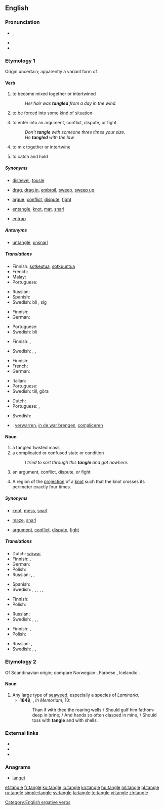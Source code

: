 ==English==
{{wikipedia}}

===Pronunciation===
* {{a|UK}} {{IPA|/ˈtaŋ.ɡəl/}}, {{X-SAMPA|/"taN.g@l/}}
* {{audio|en-us-tangle.ogg|Audio (US)}}
* {{rhymes|æŋɡəl}}

===Etymology 1===
Origin uncertain; apparently a variant form of {{term|tagle}}.

====Verb====
{{en-verb|tangl|es}}

# {{intransitive}} to become mixed together or intertwined
#: ''Her hair was '''tangled''' from a day in the wind.''
# {{intransitive}} to be forced into some kind of situation
# {{intransitive}} to enter into an argument, conflict, dispute, or fight
#: ''Don't '''tangle''' with someone three times your size.''
#: ''He '''tangled''' with the law.''
# {{transitive}} to mix together or intertwine
# {{transitive}} to catch and hold

=====Synonyms=====
* {{sense|to become mixed together or intertwined}} [[dishevel]], [[tousle]]
* {{sense|to be forced into some kind of situation}} [[drag]], [[drag in]], [[embroil]], [[sweep]], [[sweep up]]
* {{sense|to enter into an argument, conflict, dispute, or fight}} [[argue]], [[conflict]], [[dispute]], [[fight]]
* {{sense|to mix together or intertwine}} [[entangle]], [[knot]], [[mat]], [[snarl]]
* {{sense|to catch and hold}} [[entrap]]

=====Antonyms=====
* {{sense|to mix together or intertwine}} [[untangle]], [[unsnarl]]

=====Translations=====
{{trans-top|to become mixed together or intertwined}}
* Finnish: [[sotkeutua]], [[sotkuuntua]]
* French: {{t+|fr|emmêler}}
* Malay: {{t-|ms|kusut}}
* Portuguese: {{t-|pt|enrolar-se}}
{{trans-mid}}
* Russian: {{t|ru|запутываться|tr=zapútyvatʹsja|sc=Cyrl}}
* Spanish: {{t-|es|enmarañar}}
* Swedish: bli {{t-|sv|tilltrasslad}}, {{t+|sv|trassla}} sig
{{trans-bottom}}

{{trans-top|to be forced into some kind of situation}}
* Finnish: {{t-|fi|sotkeutua}}
* German: {{t-|de|sich verstricken}}
{{trans-mid}}
* Portuguese: {{t-|pt|ser empurrado}}
* Swedish: bli {{t-|sv|insnärjd}}
{{trans-bottom}}

{{trans-top|to enter into an argument, conflict, dispute, or fight}}
* Finnish: {{t+|fi|riidellä}}, {{t-|fi|tapella}}
{{trans-mid}}
* Swedish: {{t+|sv|gräla}}, {{t+|sv|bråka}}, {{t-|sv|tampas}}
{{trans-bottom}}

{{trans-top|to mix together or intertwine}}
* Finnish: {{t+|fi|sotkea}}
* French: {{t+|fr|compliquer}}
* German: {{t+|de|verwirren}}
{{trans-mid}}
* Italian: {{t+|it|intrecciare}}
* Portuguese: {{t+|pt|emaranhar}}
* Swedish: {{t+|sv|trassla}} till, göra {{t-|sv|trasslig}}
{{trans-bottom}}

{{trans-top|to catch and hold}}
* Dutch: {{t-|nl|verstrikken}}
* Portuguese: {{t+|pt|capturar}}, {{t+|pt|pegar}}
{{trans-mid}}
* Swedish: {{t+|sv|snärja}}
{{trans-bottom}}

{{checktrans-top}}
* {{ttbc|nl}}: [[verwarren]], [[in de war brengen]], [[compliceren]]
{{trans-bottom}}

====Noun====
{{en-noun}}

# a tangled twisted mass
# a complicated or confused state or condition
#: ''I tried to sort through this '''tangle''' and got nowhere.''
# an argument, conflict, dispute, or fight
# {{mathematics}} A region of the [[projection]] of a [[knot]] such that the knot crosses its perimeter exactly four times.

=====Synonyms=====
* {{sense|tangled twisted mass}} [[knot]], [[mess]], [[snarl]]
* {{sense|complicated or confused state or condition}} [[maze]], [[snarl]]
* {{sense|argument, conflict, dispute, or fight}} [[argument]], [[conflict]], [[dispute]], [[fight]]

=====Translations=====
{{trans-top|tangled twisted mass}}
* Dutch: [[wirwar]] {{m}}
* Finnish: {{t+|fi|sotku}}, {{t+|fi|vyyhti}}
* German: {{t+|de|Wirrwarr|m|n}}
* Polish: {{t+|pl|plątanina|f}}
* Russian: {{t+|ru|путаница|f|tr=pútanica|sc=Cyrl}}, {{t|ru|неразбериха|f|tr=nerazberíxa|sc=Cyrl}}, {{t|ru|беспорядок|m|tr=besporjádok|sc=Cyrl}}
{{trans-mid}}
* Spanish: {{t-|es|maraña|f}}
* Swedish: {{t+|sv|bråte|c}}, {{t-|sv|härva|c}}, {{t+|sv|röra|c}}, {{t+|sv|oreda|c}}, {{t+|sv|trassel|n}}, {{t+|sv|virrvarr|n}}
{{trans-bottom}}

{{trans-top|complicated or confused state or condition}}
* Finnish: {{t+|fi|sotku}}
* Polish: {{t+|pl|zamęt|m}}
{{trans-mid}}
* Russian: {{qualifier|спу́танный}} {{t|ru|клубок|m|tr=klubók|sc=Cyrl}}
* Swedish: {{t-|sv|härva|c}}, {{t+|sv|röra|c}}, {{t+|sv|trassel|n}}, {{t+|sv|virrvarr|n}}
{{trans-bottom}}

{{trans-top|argument, conflict, dispute, or fight}}
* Finnish: {{t+|fi|riita}}, {{t+|fi|tappelu}}
* Polish: {{t+|pl|konflikt|m}}
{{trans-mid}}
* Russian: {{t|ru|ссора|f|tr=ssóra|sc=Cyrl}}, {{t|ru|конфликт|m|tr=konflíkt|sc=Cyrl}}
* Swedish: {{t+|sv|bråk|n}}, {{t+|sv|gräl|n}}, {{t+|sv|konflikt|c}}
{{trans-bottom}}

===Etymology 2===
Of Scandinavian origin; compare Norwegian {{term|tongul}}, Faroese {{term|tongul}}, Icelandic {{term|þöngull}}.

====Noun====
{{en-noun}}

# Any large type of [[seaweed]], especially a species of ''Laminaria''.
#* '''1849''', {{w|Alfred, Lord Tennyson}}, ''In Memoriam'', 10:
#*: Than if with thee the roaring wells / Should gulf him fathom-deep in brine; / And hands so often clasped in mine, / Should toss with '''tangle''' and with shells.

===External links===
* {{R:Webster 1913}}
* {{R:Century 1911}}
* {{R:OneLook}}

===Anagrams===
* [[langet#English|langet]]

[[Category:English ergative verbs]]

[[et:tangle]]
[[fr:tangle]]
[[ko:tangle]]
[[io:tangle]]
[[kn:tangle]]
[[hu:tangle]]
[[ml:tangle]]
[[pl:tangle]]
[[ru:tangle]]
[[simple:tangle]]
[[sv:tangle]]
[[ta:tangle]]
[[te:tangle]]
[[vi:tangle]]
[[zh:tangle]]